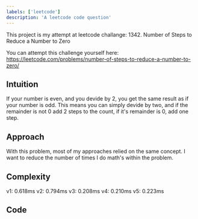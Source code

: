 ```yaml
---
labels: ['leetcode']
description: 'A leetcode code question'
---
```


This project is my attempt at leetcode challange: 1342. Number of Steps to Reduce a Number to Zero

You can attempt this challenge yourself here: https://leetcode.com/problems/number-of-steps-to-reduce-a-number-to-zero/

## Intuition
If your number is even, and you devide by 2, you get the same result as if your number is odd.
This means you can simply devide by two, and if the remainder is not 0 add 2 steps to the count, if it's remainder is 0, add one step.

## Approach
<!-- Describe your approach to solving the problem. -->
With this problem, most of my approaches relied on the same concept. I want to reduce the number of times I do math's within the problem. 




## Complexity

v1: 0.618ms
v2: 0.794ms
v3: 0.208ms
v4: 0.210ms
v5: 0.223ms

## Code

```ts

```
